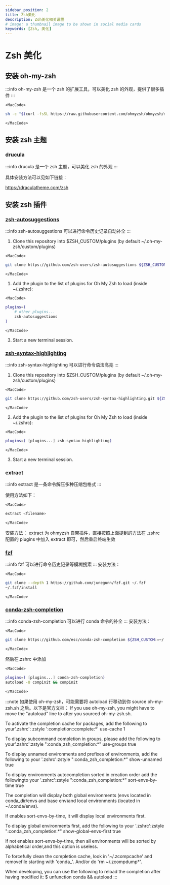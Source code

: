 ```yaml
---
sidebar_position: 2
title: Zsh美化
description: Zsh美化相关设置
# image: a thumbnail image to be shown in social media cards
keywords: [Zsh, 美化]
---
```



# Zsh 美化

## 安装 oh-my-zsh

:::info
oh-my-zsh 是一个 zsh 的扩展工具，可以美化 zsh 的外观，提供了很多插件
:::

```mdx-code-block
<MacCode>
```

```bash
sh -c "$(curl -fsSL https://raw.githubusercontent.com/ohmyzsh/ohmyzsh/master/tools/install.sh)"
```

```mdx-code-block
</MacCode>
```

## 安装 zsh 主题

### drucula

:::info
drucula 是一个 zsh 主题，可以美化 zsh 的外观
:::

具体安装方法可以见如下链接：

https://draculatheme.com/zsh

## 安装 zsh 插件

### [zsh-autosuggestions](https://github.com/zsh-users/zsh-autosuggestions)

:::info
zsh-autosuggestions 可以进行命令历史记录自动补全
:::

1. Clone this repository into $ZSH_CUSTOM/plugins (by default ~/.oh-my-zsh/custom/plugins)

```mdx-code-block
<MacCode>
```

```bash
git clone https://github.com/zsh-users/zsh-autosuggestions ${ZSH_CUSTOM:-~/.oh-my-zsh/custom}/plugins/zsh-autosuggestions
```

```mdx-code-block
</MacCode>
```

1. Add the plugin to the list of plugins for Oh My Zsh to load (inside ~/.zshrc):

```mdx-code-block
<MacCode>
```

```bash
plugins=(
    # other plugins...
    zsh-autosuggestions
)
```

```mdx-code-block
</MacCode>
```

3. Start a new terminal session.

### [zsh-syntax-highlighting](https://github.com/zsh-users/zsh-syntax-highlighting)

:::info
zsh-syntax-highlighting 可以进行命令语法高亮
:::

1. Clone this repository into $ZSH_CUSTOM/plugins (by default ~/.oh-my-zsh/custom/plugins)

```mdx-code-block
<MacCode>
```

```bash
git clone https://github.com/zsh-users/zsh-syntax-highlighting.git ${ZSH_CUSTOM:-~/.oh-my-zsh/custom}/plugins/zsh-syntax-highlighting
```

```mdx-code-block
</MacCode>
```

2. Add the plugin to the list of plugins for Oh My Zsh to load (inside ~/.zshrc):

```mdx-code-block
<MacCode>
```

```bash
plugins=( [plugins...] zsh-syntax-highlighting)
```

```mdx-code-block
</MacCode>
```

3. Start a new terminal session.

### extract

:::info
extract 是一条命令解压多种压缩包格式
:::

使用方法如下：

```mdx-code-block
<MacCode>
```

```bash
extract <filename>
```

```mdx-code-block
</MacCode>
```

安装方法：
extract 为 ohmyzsh 自带插件，直接按照上面提到的方法在 .zshrc 配置的 plugins 中加入 extract 即可，然后重启终端生效

### [fzf](https://github.com/junegunn/fzf)

:::info
fzf 可以进行命令历史记录等模糊搜索
:::
安装方法：

```mdx-code-block
<MacCode>
```

```bash
git clone --depth 1 https://github.com/junegunn/fzf.git ~/.fzf
~/.fzf/install
```

```mdx-code-block
</MacCode>
```

### [conda-zsh-completion](https://github.com/esc/conda-zsh-completion)

:::info
conda-zsh-completion 可以进行 conda 命令的补全
:::
安装方法：

```mdx-code-block
<MacCode>
```

```bash
git clone https://github.com/esc/conda-zsh-completion ${ZSH_CUSTOM:=~/.oh-my-zsh/custom}/plugins/conda-zsh-completion
```

```mdx-code-block
</MacCode>
```

然后在.zshrc 中添加

```mdx-code-block
<MacCode>
```

```bash
plugins=( [plugins...] conda-zsh-completion)
autoload -U compinit && compinit
```

```mdx-code-block
</MacCode>
```

:::note
如果使用 oh-my-zsh，可能需要将 autoload 行移动到你 source oh-my-zsh.sh 之后。以下是官方文档：
If you use oh-my-zsh, you might have to move the "autoload" line to after you sourced oh-my-zsh.sh.

To activate the completion cache for packages, add the following to your'.zshrc':
zstyle ':completion::complete:\*' use-cache 1

To display subcommand completion in groups, please add the following to your'.zshrc':zstyle ":conda_zsh_completion:\*" use-groups true

To display unnamed environments and prefixes of environments, add the following to your '.zshrc':zstyle ":conda_zsh_completion:\*" show-unnamed true

To display environments autocompletion sorted in creation order add the followingto your '.zshrc':zstyle ":conda_zsh_completion:\*" sort-envs-by-time true

The completion will display both global environments (envs located in conda_dir/envs and base env)and local environments (located in ~/.conda/envs).

If enables sort-envs-by-time, it will display local environments first.

To display global environments first, add the following to your '.zshrc':zstyle ":conda_zsh_completion:\*" show-global-envs-first true

If not enables sort-envs-by-time, then all environments will be sorted by alphabetical order,and this option is useless.

To forcefully clean the completion cache, look in '~/.zcompcache' and removefile starting with 'conda\_'. And/or do 'rm ~/.zcompdump\*'.

When developing, you can use the following to reload the completion after having modified it:
$ unfunction conda && autoload
:::

